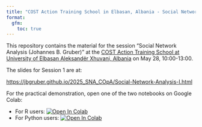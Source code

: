```yaml
---
title: "COST Action Training School in Elbasan, Albania - Social Network Analysis"
format: 
  gfm:
    toc: true
---
```


This repository contains the material for the session "Social Network Analysis (Johannes B. Gruber)" at the [COST Action Training School at University of Elbasan Aleksandër Xhuvani, Albania](https://www.opinion-network.eu/updates/cost-action-training-school-in-tirana-albania_2025-01-29) on May 28, 10:00-13:00.

The slides for Session 1 are at:

<https://jbgruber.github.io/2025_SNA_COpA/Social-Network-Analysis-I.html>

For the practical demonstration, open one of the two notebooks on Google Colab:

- For R users: [![Open In Colab](https://colab.research.google.com/assets/colab-badge.svg)](https://colab.research.google.com/github/JBGruber/2025_SNA_COpA/blob/main/Social-Network-Analysis-II-4r.ipynb)
- For Python users: [![Open In Colab](https://colab.research.google.com/assets/colab-badge.svg)](https://colab.research.google.com/github/JBGruber/2025_SNA_COpA/blob/main/Social-Network-Analysis-II-4py.ipynb)
